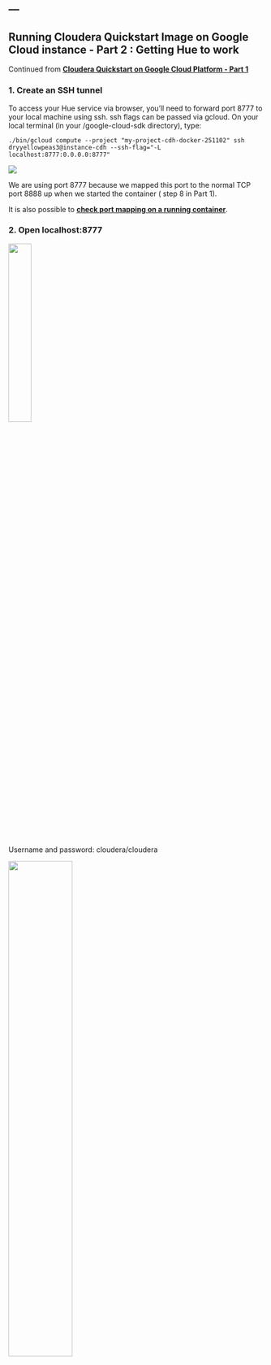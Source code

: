 ---
---

<link rel="stylesheet" href="styles.css" type="text/css">

## Running Cloudera Quickstart Image on Google Cloud instance - Part 2 : Getting Hue to work

Continued from __[Cloudera Quickstart on Google Cloud Platform - Part 1](2019-09-05-ClouderaOnGCP.html)__


### 1. Create an SSH tunnel

To access your Hue service via browser, you’ll need to forward port 8777 to your local machine using ssh. ssh flags can be passed via gcloud. On your local terminal (in your /google-cloud-sdk directory), type:

    ./bin/gcloud compute --project "my-project-cdh-docker-251102" ssh dryyellowpeas3@instance-cdh --ssh-flag="-L localhost:8777:0.0.0.0:8777"
    
<img src="./assets/tunnel_to_port_8777.png">


We are using port 8777 because we mapped this port to the normal TCP port 8888 up when we started the container ( step 8 in Part 1).

It is also possible to __[check port mapping on a running container](./Port_Mapping_Container.html)__.


### 2. Open localhost:8777

<img src="./assets/hue1.png" style="width:30%">

Username and password: cloudera/cloudera

<img src="./assets/hue2.png" style="width:50%">


